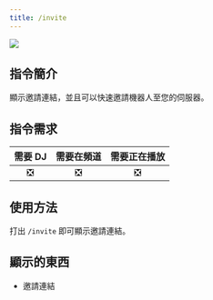 ```yaml
---
title: /invite
---
```

![](/docs/frogmusic/cmd/info/invite.png)

## 指令簡介
<Info>
顯示邀請連結，並且可以快速邀請機器人至您的伺服器。
</Info>

## 指令需求
| 需要 DJ |	需要在頻道 | 需要正在播放 |
| :-----: | :-------: | :---------: |
|   ❎   |    ❎     |     ❎      |

## 使用方法
打出 `/invite` 即可顯示邀請連結。

## 顯示的東西
- 邀請連結